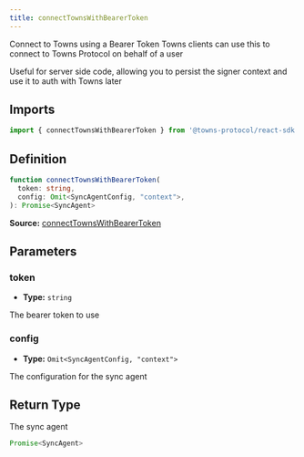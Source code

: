 ```yaml
---
title: connectTownsWithBearerToken
---
```

Connect to Towns using a Bearer Token Towns clients can use this to connect to Towns Protocol on behalf of a user

Useful for server side code, allowing you to persist the signer context and use it to auth with Towns later

## Imports

```ts
import { connectTownsWithBearerToken } from '@towns-protocol/react-sdk'
```

## Definition

```ts
function connectTownsWithBearerToken(
  token: string,
  config: Omit<SyncAgentConfig, "context">,
): Promise<SyncAgent>
```

**Source:** [connectTownsWithBearerToken](https://github.com/towns-protocol/towns/blob/main/packages/react-sdk/src/connectTowns.ts)

## Parameters

### token

- **Type:** `string`

The bearer token to use

### config

- **Type:** `Omit<SyncAgentConfig, "context">`

The configuration for the sync agent

## Return Type

The sync agent

```ts
Promise<SyncAgent>
```
